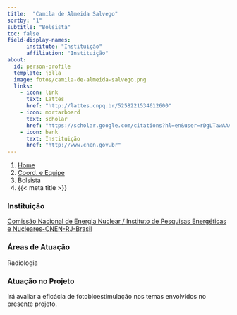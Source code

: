 ```yaml
---
title:  "Camila de Almeida Salvego"
sortby: "1"
subtitle: "Bolsista"
toc: false
field-display-names:
      institute: "Instituição"
      affiliation: "Instituição"
about:
  id: person-profile
  template: jolla
  image: fotos/camila-de-almeida-salvego.png
  links:
    - icon: link
      text: Lattes
      href: "http://lattes.cnpq.br/5258221534612600"
    - icon: mortarboard
      text: scholar
      href: "https://scholar.google.com/citations?hl=en&user=rDgLTawAAAAJ"
    - icon: bank
      text: Instituição
      href: "http://www.cnen.gov.br"
---
```


```{=html}
<nav aria-label="breadcrumb">
  <ol class="breadcrumb">
    <li class="breadcrumb-item"><a href="../../index.html">Home</a></li>
    <li class="breadcrumb-item"><a href="../coord-equipe.html">Coord. e Equipe</a></li>
    <li class="breadcrumb-item active">Bolsista</li>
    <li class="breadcrumb-item active" aria-current="page">{{< meta title >}}</li>
  </ol>
</nav>
```
:::{#person-profile}
:::

### Instituição

[Comissão Nacional de Energia Nuclear / Instituto de Pesquisas Energéticas e Nucleares-CNEN-RJ-Brasil](http://www.cnen.gov.br)

### Áreas de Atuação

Radiologia

### Atuação no Projeto

Irá avaliar a eficácia de fotobioestimulação nos temas envolvidos no presente projeto.
